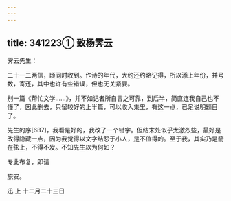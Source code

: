 ```yaml
---
---
---
```

title: 341223① 致杨霁云
---




霁云先生：

二十一二两信，顷同时收到。作诗的年代，大约还约略记得，所以添上年份，并号数，寄还，其中也许有些错误，但也无关紧要。

别一篇《帮忙文学……》，并不如记者所自言之可靠，到后半，简直连我自己也不懂了，因此删去，只留较好的上半篇，可以收入集里，有这一点，已足说明题目了。

先生的序[687]，我看是好的，我改了一个错字。但结末处似乎太激烈些，最好是改得隐藏一点，因为我觉得以文字结怨于小人，是不值得的。至于我，其实乃是箭在弦上，不得不发。不知先生以为何如？

专此布复，即请

旅安。

迅 上 十二月二十三日